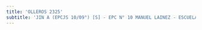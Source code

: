 ```yaml
---
title: 'OLLEROS 2325'
subtitle: 'JIN A (EPCJS 10/09°) [S] - EPC N° 10 MANUEL LAINEZ - ESCUELA DE MAESTROS ([A] 11)'
---
```



